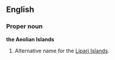 ==English==
===Proper noun===
'''the Aeolian Islands'''

#Alternative name for the [[Lipari Islands]].